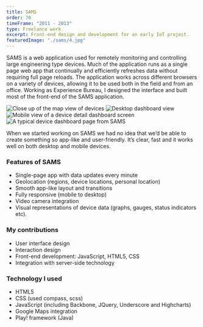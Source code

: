 ```yaml
---
title: SAMS
order: 70
timeFrame: "2011 - 2013"
type: Freelance work
excerpt: Front-end design and development for an early IoT project.
featuredImage: "./sams/4.jpg"
---
```


SAMS is a web application used for remotely monitoring and controlling large engineering type devices. 
Much of the application runs as a single page web app that continually and efficiently refreshes data 
without requiring full page reloads. The application works across different browsers on a variety of 
devices, allowing it to be used both in the field and from an office. Working as Experience Bureau, I 
designed the interface and built most of the front-end of the SAMS application.

<Gallery>

![Close up of the map view of devices](./sams/4.jpg)
![Desktop dashboard view](./sams/1.jpg)
![Mobile view of a device detail dashboard screen](./sams/2.jpg)
![A typical device dashboard page from SAMS](./sams/3.jpg)

</Gallery>

<Quote attributionText="Director of Software Engineering, Acubis">
When we started working on SAMS we had no idea that we’d be able to create something so app-like and user-friendly. It’s clear, fast and it works well on both desktop and mobile devices.
</Quote>

### Features of SAMS

* Single-page app with data updates every minute
* Geolocation (regions, device locations, personal location)
* Smooth app-like layout and transitions
* Fully responsive (mobile to desktop)
* Video camera integration
* Visual representations of device data (graphs, gauges, status indicators etc).

### My contributions

* User interface design
* Interaction design
* Front-end development: JavaScript, HTML5, CSS
* Integration with server-side technology

### Technology I used

* HTML5
* CSS (used compass, scss)
* JavaScript  (including Backbone, JQuery, Underscore and Highcharts)
* Google Maps integration
* Play! framework (Java)
